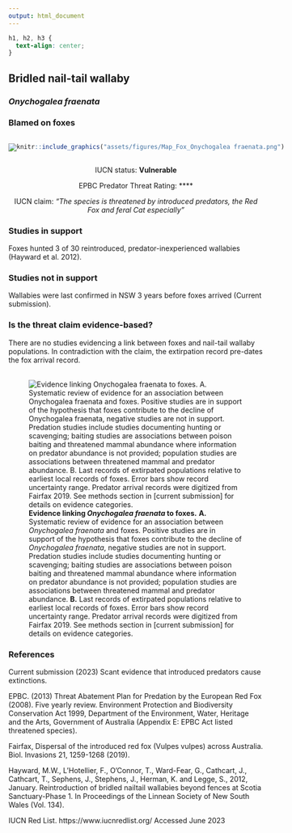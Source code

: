 ```yaml
---
output: html_document
---
```

```css
h1, h2, h3 {
  text-align: center;
}
```

## **Bridled nail-tail wallaby**
### *Onychogalea fraenata*
### Blamed on foxes

:::: {style="display: flex;"}

[![](assets/photos/Onychogalea fraenata.png)](https://www.inaturalist.org/photos/60047372?size=original)

::: {}

:::

::: {}
  ```r
  knitr::include_graphics("assets/figures/Map_Fox_Onychogalea fraenata.png")
  ```
:::

::::
<center>
IUCN status: **Vulnerable**

EPBC Predator Threat Rating: ****

IUCN claim: *"The species is threatened by introduced predators, the Red Fox and feral Cat especially"*

</center>

### Studies in support

Foxes hunted 3 of 30 reintroduced, predator-inexperienced wallabies (Hayward et al. 2012).

### Studies not in support

Wallabies were last confirmed in NSW 3 years before foxes arrived (Current submission).

### Is the threat claim evidence-based?

There are no studies evidencing a link between foxes and nail-tail wallaby populations. In contradiction with the claim, the extirpation record pre-dates the fox arrival record.
<br>
<br>

![**Evidence linking *Onychogalea fraenata* to foxes.** **A.** Systematic review of evidence for an association between *Onychogalea fraenata* and foxes. Positive studies are in support of the hypothesis that foxes contribute to the decline of *Onychogalea fraenata*, negative studies are not in support. Predation studies include studies documenting hunting or scavenging; baiting studies are associations between poison baiting and threatened mammal abundance where information on predator abundance is not provided; population studies are associations between threatened mammal and predator abundance. **B.** Last records of extirpated populations relative to earliest local records of foxes. Error bars show record uncertainty range. Predator arrival records were digitized from Fairfax 2019. See methods section in [current submission] for details on evidence categories.](assets/figures/Main_Evidence_Fox_Onychogalea fraenata.png)

### References

Current submission (2023) Scant evidence that introduced predators cause extinctions.

EPBC. (2013) Threat Abatement Plan for Predation by the European Red Fox (2008). Five yearly review. Environment Protection and Biodiversity Conservation Act 1999, Department of the Environment, Water, Heritage and the Arts, Government of Australia (Appendix E: EPBC Act listed threatened species).

Fairfax, Dispersal of the introduced red fox (Vulpes vulpes) across Australia. Biol. Invasions 21, 1259-1268 (2019).

Hayward, M.W., L'Hotellier, F., O'Connor, T., Ward-Fear, G., Cathcart, J., Cathcart, T., Sephens, J., Stephens, J., Herman, K. and Legge, S., 2012, January. Reintroduction of bridled nailtail wallabies beyond fences at Scotia Sanctuary-Phase 1. In Proceedings of the Linnean Society of New South Wales (Vol. 134).

IUCN Red List. https://www.iucnredlist.org/ Accessed June 2023

